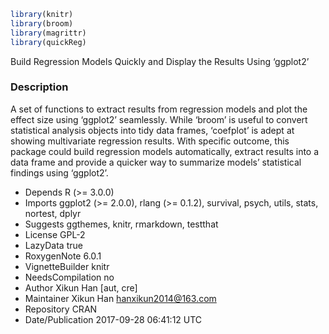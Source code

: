 ```r
library(knitr)
library(broom)
library(magrittr)
library(quickReg)
```

Build Regression Models Quickly and Display the Results Using 'ggplot2'


### Description 
A set of functions to extract results from regression models and plot the effect size using 'ggplot2' seamlessly. While 'broom' is useful to convert statistical analysis objects into tidy data frames, 'coefplot' is adept at showing multivariate regression results. With specific outcome, this package could build regression models automatically, extract results into a data frame and provide a quicker way to summarize models' statistical findings using 'ggplot2'.

* Depends R (>= 3.0.0)
* Imports ggplot2 (>= 2.0.0), rlang (>= 0.1.2), survival, psych, utils, stats, nortest, dplyr
* Suggests ggthemes, knitr, rmarkdown, testthat
* License GPL-2
* LazyData true
* RoxygenNote 6.0.1
* VignetteBuilder knitr
* NeedsCompilation no
* Author Xikun Han [aut, cre]
* Maintainer Xikun Han <hanxikun2014@163.com>
* Repository CRAN
* Date/Publication 2017-09-28 06:41:12 UTC
